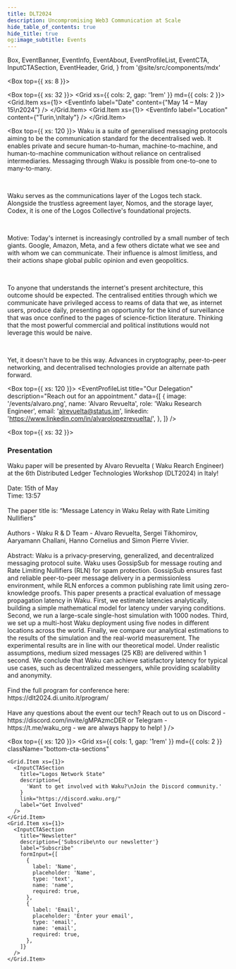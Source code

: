 ```yaml
---
title: DLT2024
description: Uncompromising Web3 Communication at Scale
hide_table_of_contents: true
hide_title: true
og:image_subtitle: Events
---
```


  Box,
  EventBanner,
  EventInfo,
  EventAbout,
  EventProfileList,
  EventCTA,
  InputCTASection,
  EventHeader,
  Grid,
} from '@site/src/components/mdx'

<head>
  <body className="events  full-width event-details" />
</head>

<Box top={{ xs: 8 }}>
  <EventBanner src="/events/dlt2024.jpeg" />
  <EventHeader 
    title="Waku at ETHLATAM"
    description="We are a family of robust, censorship-resistant communication protocols designed to enable privacy-focused messaging for web3 apps."
  />

  <Box top={{ xs: 32 }}>
  <Grid xs={{ cols: 2, gap: '1rem' }} md={{ cols: 2 }}>
    <Grid.Item xs={1}>
      <EventInfo 
        label="Date"
        content={"May 14 – May 15\n2024"}
      /> 
      </Grid.Item>
      <Grid.Item xs={1}>
        <EventInfo 
          label="Location"
          content={"Turin,\nItaly"}
        /> 
      </Grid.Item>
    </Grid>
  </Box>
</Box>

<Box top={{ xs: 120 }}>
  <EventAbout>
Waku is a suite of generalised messaging protocols aiming to be the communication standard for the decentralised web. It enables private and secure human-to-human, machine-to-machine, and human-to-machine communication without reliance on centralised intermediaries. Messaging through Waku is possible from one-to-one to many-to-many.

<br />

Waku serves as the communications layer of the Logos tech stack. Alongside the trustless agreement layer, Nomos, and the storage layer, Codex, it is one of the Logos Collective's foundational projects.

<br />

Motive:
Today's internet is increasingly controlled by a small number of tech giants. Google, Amazon, Meta, and a few others dictate what we see and with whom we can communicate. Their influence is almost limitless, and their actions shape global public opinion and even geopolitics.

<br />

To anyone that understands the internet's present architecture, this outcome should be expected. The centralised entities through which we communicate have privileged access to reams of data that we, as internet users, produce daily, presenting an opportunity for the kind of surveillance that was once confined to the pages of science-fiction literature. Thinking that the most powerful commercial and political institutions would not leverage this would be naive.

<br />

Yet, it doesn't have to be this way. Advances in cryptography, peer-to-peer networking, and decentralised technologies provide an alternate path forward.

  </EventAbout>
</Box>

<Box top={{ xs: 120 }}>
  <EventProfileList
    title="Our Delegation"
    description="Reach out for an appointment."
    data={[
      {
        image: '/events/alvaro.png',
        name: 'Alvaro Revuelta',
        role: 'Waku Research Engineer',
        email: 'alrevuelta@status.im',
        linkedin: 'https://www.linkedin.com/in/alvarolopezrevuelta/',
      },
    ]}
  />
</Box>

<Box top={{ xs: 32 }}>
  <h3>Presentation</h3>
  <Box top={{ xs: 16 }}>
    <Grid xs={{ cols: 2, gap: '1rem' }} md={{ cols: 2 }}>
      <Grid.Item xs={1}>
        <EventInfo 
          label="Research Paper Presentation"
          content={
            <>
              Waku paper will be presented by Alvaro Revuelta ( Waku Rearch Engineer) at the 6th Distributed Ledger Technologies Workshop (DLT2024) in Italy!
            <br/><br/>
Date: 15th of May
<br/>
Time: 13:57
<br/><br/>
The paper title is: “Message Latency in Waku Relay with Rate Limiting Nullifiers” 
<br/><br/>
Authors - Waku R & D Team -  Alvaro Revuelta, Sergei Tikhomirov, Aaryamann Challani, Hanno Cornelius and Simon Pierre Vivier. 
<br/><br/>
Abstract: Waku is a privacy-preserving, generalized, and decentralized messaging protocol suite. Waku uses GossipSub for message routing and Rate Limiting Nullifiers (RLN) for spam protection. GossipSub ensures fast and reliable peer-to-peer message delivery in a permissionless environment, while RLN enforces a common publishing rate limit using zero-knowledge proofs. This paper presents a practical evaluation of message propagation latency in Waku. First, we estimate latencies analytically, building a simple mathematical model for latency under varying conditions. Second, we run a large-scale single-host simulation with 1000 nodes. Third, we set up a multi-host Waku deployment using five nodes in different locations across the world. Finally, we compare our analytical estimations to the results of the simulation and the real-world measurement. The experimental results are in line with our theoretical model. Under realistic assumptions, medium sized messages (25 KB) are delivered within 1 second. We conclude that Waku can achieve satisfactory latency for typical use cases, such as decentralized messengers, while providing scalability and anonymity.
<br/><br/>
Find the full program for conference here: https://dlt2024.di.unito.it/program/ 
<br/><br/>
Have any questions about the event our tech? Reach out to us on Discord - https://discord.com/invite/gMPAzmcDER  or Telegram - https://t.me/waku_org  - we are always happy to help!
            </>
          }
        /> 
        </Grid.Item>
      </Grid>
  </Box>
</Box>

<Box top={{ xs: 120 }}>
  <Grid
    xs={{ cols: 1, gap: '1rem' }}
    md={{ cols: 2 }}
    className="bottom-cta-sections"
  >
    <Grid.Item xs={1}>
      <InputCTASection
        title="Logos Network State"
        description={
          'Want to get involved with Waku?\nJoin the Discord community.'
        }
        link="https://discord.waku.org/"
        label="Get Involved"
      />
    </Grid.Item>
    <Grid.Item xs={1}>
      <InputCTASection
        title="Newsletter"
        description={'Subscribe\nto our newsletter'}
        label="Subscribe"
        formInput={[
          {
            label: 'Name',
            placeholder: 'Name',
            type: 'text',
            name: 'name',
            required: true,
          },
          {
            label: 'Email',
            placeholder: 'Enter your email',
            type: 'email',
            name: 'email',
            required: true,
          },
        ]}
      />
    </Grid.Item>
  </Grid>
</Box>
